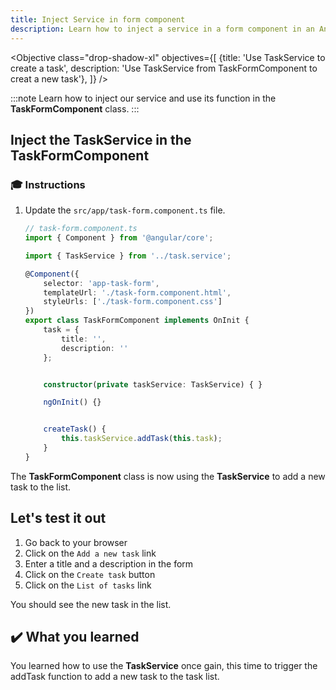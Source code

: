 ```yaml
---
title: Inject Service in form component
description: Learn how to inject a service in a form component in an Angular application.
---
```



<Objective class="drop-shadow-xl" objectives={[
{title: 'Use TaskService to create a task', description: 'Use TaskService from TaskFormComponent to creat a new task'},
]} />

:::note
Learn how to inject our service and use its function in the **TaskFormComponent** class.
:::

## Inject the TaskService in the TaskFormComponent

### 🎓 Instructions

<Steps>

1. Update the `src/app/task-form.component.ts` file.

    ```typescript ins={"1. import the TaskService": 3-4} ins={"2. Inject the TaskService in the class constructor": 17-18} ins={"3. Call the addTask function from the TaskService": 22-25}
    // task-form.component.ts
    import { Component } from '@angular/core';

    import { TaskService } from '../task.service';

    @Component({
        selector: 'app-task-form',
        templateUrl: './task-form.component.html',
        styleUrls: ['./task-form.component.css']
    })
    export class TaskFormComponent implements OnInit {
        task = {
            title: '',
            description: ''
        };


        constructor(private taskService: TaskService) { }

        ngOnInit() {}


        createTask() {
            this.taskService.addTask(this.task);
        }
    }
    ```

</Steps>

The **TaskFormComponent** class is now using the **TaskService** to add a new task to the list.

## Let's test it out

1. Go back to your browser
2. Click on the `Add a new task` link
3. Enter a title and a description in the form
4. Click on the `Create task` button
5. Click on the `List of tasks` link

You should see the new task in the list.

## ✔️ What you learned

You learned how to use the **TaskService** once gain, this time to trigger the addTask function to add a new task to the task list.

